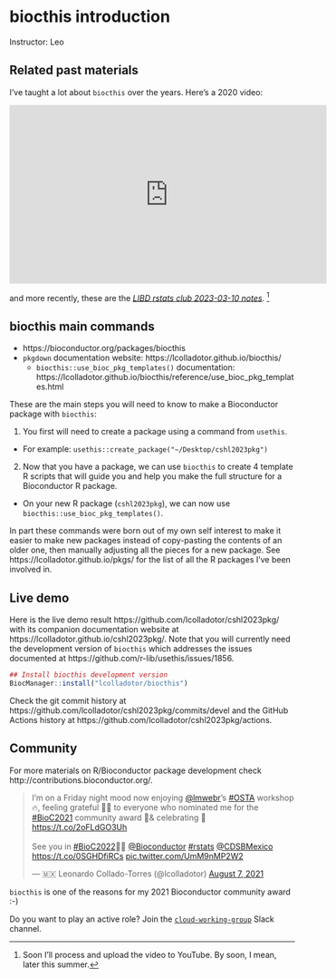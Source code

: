 # biocthis introduction

Instructor: Leo

## Related past materials

I've taught a lot about `biocthis` over the years. Here's a 2020 video:

<iframe width="560" height="315" src="https://www.youtube.com/embed/aMTxkYsM-8o" title="YouTube video player" frameborder="0" allow="accelerometer; autoplay; clipboard-write; encrypted-media; gyroscope; picture-in-picture; web-share" allowfullscreen></iframe>

<script defer class="speakerdeck-embed" data-id="f2e58b59b83244179f062c2852af25ff" data-ratio="1.77777777777778" src="//speakerdeck.com/assets/embed.js"></script>

and more recently, these are the [_LIBD rstats club 2023-03-10 notes_](https://docs.google.com/document/d/117p0sKFKpMSZy90ZWc56_J-MhwfSMEnMVkqAVqZStaA/edit?usp=sharing). ^[Soon I'll process and upload the video to YouTube. By soon, I mean, later this summer.]

## biocthis main commands

* https://bioconductor.org/packages/biocthis
* `pkgdown` documentation website: https://lcolladotor.github.io/biocthis/
  - `biocthis::use_bioc_pkg_templates()` documentation: https://lcolladotor.github.io/biocthis/reference/use_bioc_pkg_templates.html

These are the main steps you will need to know to make a Bioconductor package
with `biocthis`:

1. You first will need to create a package using a command from `usethis`.
  - For example: `usethis::create_package("~/Desktop/cshl2023pkg")`
2. Now that you have a package, we can use `biocthis` to create 4 template R
scripts that will guide you and help you make the full structure for a 
Bioconductor R package.
  - On your new R package (`cshl2023pkg`), we can now use `biocthis::use_bioc_pkg_templates()`.

In part these commands were born out of my own self interest to make it easier
to make new packages instead of copy-pasting the contents of an older one, then
manually adjusting all the pieces for a new package. See
https://lcolladotor.github.io/pkgs/ for the list of all the R packages I've been
involved in.

## Live demo

Here is the live demo result https://github.com/lcolladotor/cshl2023pkg/ with
its companion documentation website at
https://lcolladotor.github.io/cshl2023pkg/. Note that you will currently need
the development version of `biocthis` which addresses the issues documented at
https://github.com/r-lib/usethis/issues/1856.

```r
## Install biocthis development version
BiocManager::install("lcolladotor/biocthis")
```


Check the git commit history at
https://github.com/lcolladotor/cshl2023pkg/commits/devel and the GitHub Actions
history at https://github.com/lcolladotor/cshl2023pkg/actions.

## Community

For more materials on R/Bioconductor package development check http://contributions.bioconductor.org/.

<blockquote class="twitter-tweet"><p lang="en" dir="ltr">I’m on a Friday night mood now enjoying <a href="https://twitter.com/lmwebr?ref_src=twsrc%5Etfw">@lmwebr</a>’s <a href="https://twitter.com/hashtag/OSTA?src=hash&amp;ref_src=twsrc%5Etfw">#OSTA</a> workshop 🔥, feeling grateful 🙏🏽 to everyone who nominated me for the <a href="https://twitter.com/hashtag/BioC2021?src=hash&amp;ref_src=twsrc%5Etfw">#BioC2021</a> community award 🥇&amp; celebrating 🍺 <a href="https://t.co/2oFLdGO3Uh">https://t.co/2oFLdGO3Uh</a><br><br>See you in <a href="https://twitter.com/hashtag/BioC2022?src=hash&amp;ref_src=twsrc%5Etfw">#BioC2022</a>🤞🏽 <a href="https://twitter.com/Bioconductor?ref_src=twsrc%5Etfw">@Bioconductor</a> <a href="https://twitter.com/hashtag/rstats?src=hash&amp;ref_src=twsrc%5Etfw">#rstats</a> <a href="https://twitter.com/CDSBMexico?ref_src=twsrc%5Etfw">@CDSBMexico</a> <a href="https://t.co/0SGHDfiRCs">https://t.co/0SGHDfiRCs</a> <a href="https://t.co/UmM9nMP2W2">pic.twitter.com/UmM9nMP2W2</a></p>&mdash; 🇲🇽 Leonardo Collado-Torres (@lcolladotor) <a href="https://twitter.com/lcolladotor/status/1423805153724059649?ref_src=twsrc%5Etfw">August 7, 2021</a></blockquote> <script async src="https://platform.twitter.com/widgets.js" charset="utf-8"></script>

`biocthis` is one of the reasons for my 2021 Bioconductor community award :-)

Do you want to play an active role? Join the [`cloud-working-group`](https://community-bioc.slack.com/archives/C04NPB74Y78) Slack channel.
